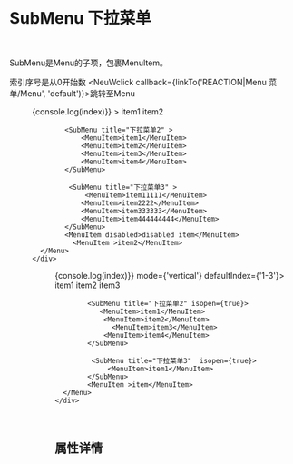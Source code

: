 

<Meta title='REACTION|Menu 菜单/SubMenu' component={SubMenu}  />

<br/>

# SubMenu 下拉菜单
<br/>

SubMenu是Menu的子项，包裹MenuItem。

索引序号是从0开始数
<Story name='default'>
<NeuWclick 
callback={linkTo('REACTION|Menu 菜单/Menu', 'default')}>跳转至Menu</NeuWclick>
</Story>

<Preview>
<Story name='default2' >
    <div style={{minHeight:'200px'}}>
  <Menu  onSelect={(index)=>{console.log(index)}} >
           <SubMenu title="下拉菜单1" >
                <MenuItem>item1</MenuItem>        
                <MenuItem>item2</MenuItem>      
            </SubMenu>
       
            <SubMenu title="下拉菜单2" >
                <MenuItem>item1</MenuItem>        
                <MenuItem>item2</MenuItem>     
                <MenuItem>item3</MenuItem>        
                <MenuItem>item4</MenuItem>         
            </SubMenu>
     
             <SubMenu title="下拉菜单3" >
                 <MenuItem>item11111</MenuItem>        
                <MenuItem>item2222</MenuItem>     
                <MenuItem>item333333</MenuItem>        
                <MenuItem>item444444444</MenuItem>     
            </SubMenu>
            <MenuItem disabled>disabled item</MenuItem>
              <MenuItem >item2</MenuItem>
      </Menu>
    </div>
     
</Story>
</Preview>



<Preview>
<Story name='default3' >
    <div  style={{width:'200px'}}>
  <Menu  onSelect={(index)=>{console.log(index)}} mode={'vertical'} defaultIndex={'1-3'}>
           <SubMenu title="下拉菜单1" >
                <MenuItem>item1</MenuItem>        
                <MenuItem>item2</MenuItem>     
                  <MenuItem>item3</MenuItem>        
            </SubMenu>
       
            <SubMenu title="下拉菜单2" isopen={true}>
               <MenuItem>item1</MenuItem>        
                <MenuItem>item2</MenuItem>     
                  <MenuItem>item3</MenuItem>
                <MenuItem>item4</MenuItem>         
            </SubMenu>
     
             <SubMenu title="下拉菜单3"  isopen={true}>
                 <MenuItem>item1</MenuItem>                 
            </SubMenu>
            <MenuItem >item</MenuItem>
      </Menu>
    </div>
     
</Story>
</Preview>

<br/>

## 属性详情

<Props of={SubMenu} />